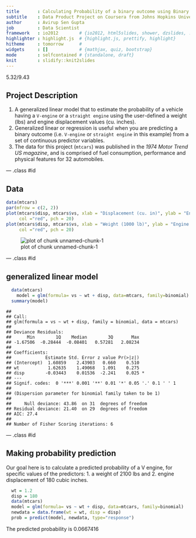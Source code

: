 ---
title       : Calculating Probability of a binary outcome using Binary Logistic Regression
subtitle    : Data Product Project on Coursera from Johns Hopkins University
author      : Avirup Sen Gupta
job         : Data Scientist
framework   : io2012        # {io2012, html5slides, shower, dzslides, ...}
highlighter : highlight.js  # {highlight.js, prettify, highlight}
hitheme     : tomorrow      # 
widgets     : []            # {mathjax, quiz, bootstrap}
mode        : selfcontained # {standalone, draft}
knit        : slidify::knit2slides
---
5.32/9.43


## Project Description

1. A generalized linear model that to  estimate the probability of a vehicle having a `V-engine` or a `straight engine` using the user-defined a weight (lbs) and engine displacement values (cu. inches). 
2. Generalized linear or regression is useful when you are predicting a binary outcome (i.e. `V-engine` or `straight engine` in this example) from a set of continuous predictor variables. 
3. The data for this project (`mtcars`) was published in the *1974 Motor Trend US magazine*, and is comprised of fuel consumption, performance and physical features for 32 automobiles.

--- .class #id 

## Data


```r
data(mtcars)
par(mfrow = c(2, 2))
plot(mtcars$disp, mtcars$vs, xlab = "Displacement (cu. in)", ylab = "Engine type", 
     col ="red", pch = 20)
plot(mtcars$disp, mtcars$vs, xlab = "Weight (1000 lb)", ylab = "Engine type", 
     col ="red", pch = 20)
```

![plot of chunk unnamed-chunk-1](assets/fig/unnamed-chunk-1-1.png)

--- .class #id 

## generalized linear model

```r
  data(mtcars)
	model = glm(formula= vs ~ wt + disp, data=mtcars, family=binomial)
  summary(model)
```

```
## 
## Call:
## glm(formula = vs ~ wt + disp, family = binomial, data = mtcars)
## 
## Deviance Residuals: 
##      Min        1Q    Median        3Q       Max  
## -1.67506  -0.28444  -0.08401   0.57281   2.08234  
## 
## Coefficients:
##             Estimate Std. Error z value Pr(>|z|)  
## (Intercept)  1.60859    2.43903   0.660    0.510  
## wt           1.62635    1.49068   1.091    0.275  
## disp        -0.03443    0.01536  -2.241    0.025 *
## ---
## Signif. codes:  0 '***' 0.001 '**' 0.01 '*' 0.05 '.' 0.1 ' ' 1
## 
## (Dispersion parameter for binomial family taken to be 1)
## 
##     Null deviance: 43.86  on 31  degrees of freedom
## Residual deviance: 21.40  on 29  degrees of freedom
## AIC: 27.4
## 
## Number of Fisher Scoring iterations: 6
```

--- .class #id 

## Making probability prediction
Our goal here is to calculate a predicted probability of a V engine, for specific values of the predictors: 
 1. a weight of 2100 lbs and 
 2. engine displacement of 180 cubic inches.


```r
  wt = 1.2
  disp = 180 
  data(mtcars)
  model = glm(formula= vs ~ wt + disp, data=mtcars, family=binomial)
  newdata = data.frame(wt = wt, disp = disp)
  prob = predict(model, newdata, type="response")
```
The predicted probability is 0.0667416



